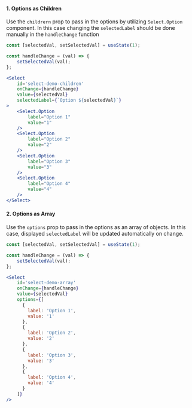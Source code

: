 #### 1. Options as Children
Use the `childrern` prop to pass in the options by utilizing `Select.Option` component.
In this case changing the `selectedLabel` should be done manually in the `handleChange` function

```jsx
const [selectedVal, setSelectedVal] = useState(1);

const handleChange = (val) => {
    setSelectedVal(val);
};

<Select
    id='select-demo-children'
    onChange={handleChange}
    value={selectedVal}
    selectedLabel={`Option ${selectedVal}`}
>
    <Select.Option
        label="Option 1"
        value="1"
    />
    <Select.Option
        label="Option 2"
        value="2"
    />
    <Select.Option
        label="Option 3"
        value="3"
    />
    <Select.Option
        label="Option 4"
        value="4"
    />
</Select>
```

#### 2. Options as Array
Use the `options` prop to pass in the options as an array of objects.
In this case, displayed `selectedLabel` will be updated automatically on change.

```jsx
const [selectedVal, setSelectedVal] = useState(1);

const handleChange = (val) => {
    setSelectedVal(val);
};

<Select
    id='select-demo-array'
    onChange={handleChange}
    value={selectedVal}
    options={[
      {
        label: 'Option 1',
        value: '1'
      },
      {
        label: 'Option 2',
        value: '2'
      },
      {
        label: 'Option 3',
        value: '3'
      },
      {
        label: 'Option 4',
        value: '4'
      }
    ]}
/>
```
